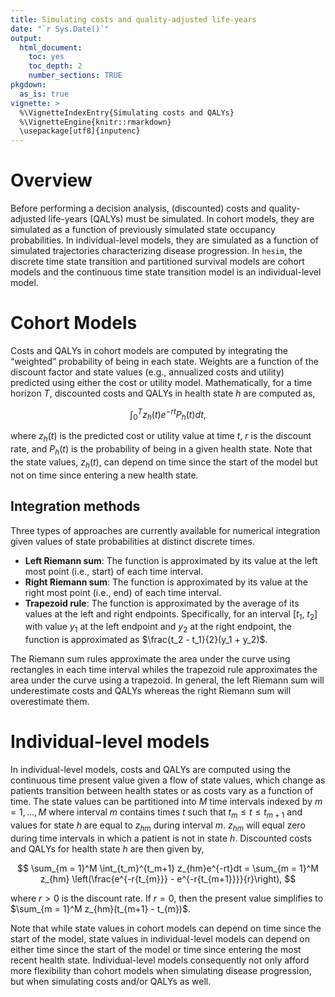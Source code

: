 ```yaml
---
title: Simulating costs and quality-adjusted life-years
date: "`r Sys.Date()`"
output: 
  html_document:
    toc: yes
    toc_depth: 2
    number_sections: TRUE
pkgdown:
  as_is: true
vignette: >
  %\VignetteIndexEntry{Simulating costs and QALYs}
  %\VignetteEngine{knitr::rmarkdown}
  \usepackage[utf8]{inputenc}
---
```


# Overview
Before performing a decision analysis, (discounted) costs and quality-adjusted life-years (QALYs) must be simulated. In cohort models, they are simulated as a function of previously simulated state occupancy probabilities. In individual-level models, they are simulated as a function of simulated trajectories characterizing disease progression. In `hesim`, the discrete time state transition and partitioned survival models are cohort models and the continuous time state transition model is an individual-level model.

# Cohort Models
Costs and QALYs in cohort models are computed by integrating the "weighted" probability of being in each state. Weights are a function of the discount factor and state values (e.g., annualized costs and utility) predicted using either the cost or utility model. Mathematically, for a time horizon $T$, discounted costs and QALYs in health state $h$ are computed as,

$$
\int_0^{T} z_h(t) e^{-rt} P_h(t) dt,
$$

where $z_h(t)$ is the predicted cost or utility value at time $t$, $r$ is the discount rate, and $P_h(t)$ is the probability of being in a given health state. Note that the state values, $z_h(t)$, can depend on time since the start of the model but not on time since entering a new health state.   

## Integration methods
Three types of approaches are currently available for numerical integration given values of state probabilities at distinct discrete times.

* **Left Riemann sum**: The function is approximated by its value at the left most point (i.e., start) of each time interval.
* **Right Riemann sum**: The function is approximated by its value at the right most point (i.e., end) of each time interval.
* **Trapezoid rule**: The function is approximated by the average of its values at the left and right endpoints. Specifically, for an interval [$t_1$, $t_2$] with value $y_1$ at the left endpoint and $y_2$ at the right endpoint, the function is approximated as $\frac{t_2 - t_1}{2}(y_1 + y_2)$.

The Riemann sum rules approximate the area under the curve using rectangles in each time interval whiles the trapezoid rule approximates the area under the curve using a trapezoid. In general, the left Riemann sum will underestimate costs and QALYs whereas the right Riemann sum will overestimate them. 

# Individual-level models
In individual-level models, costs and QALYs are computed using the continuous time present value given a flow of state values, which change as patients transition between health states or as costs vary as a function of time. The state values can be partitioned into $M$ time intervals indexed by $m = 1,\ldots, M$ where interval $m$ contains times $t$ such that $t_m\leq t \leq t_{m+1}$ and values for state $h$ are equal to $z_{hm}$ during interval $m$. $z_{hm}$ will equal zero during time intervals in which a patient is not in state $h$. Discounted costs and QALYs for health state $h$ are then given by,  

$$
\sum_{m = 1}^M \int_{t_m}^{t_m+1} z_{hm}e^{-rt}dt = \sum_{m = 1}^M z_{hm} \left(\frac{e^{-r{t_{m}}} - e^{-r{t_{m+1}}}}{r}\right),
$$

where $r > 0$ is the discount rate. If $r = 0$, then the present value simplifies to $\sum_{m = 1}^M z_{hm}(t_{m+1} - t_{m})$. 

Note that while state values in cohort models can depend on time since the start of the model, state values in individual-level models can depend on either time since the start of the model or time since entering the most recent health state. Individual-level models consequently not only afford more flexibility than cohort models when simulating disease progression, but when simulating costs and/or QALYs as well.







